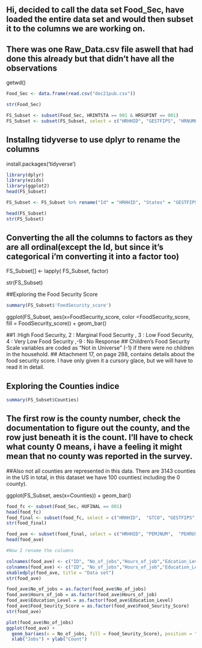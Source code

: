 ## Hi, decided to call the data set Food_Sec, have loaded the entire data set and would then subset it to the columns we are working on.
## There was one Raw_Data.csv file aswell that had done this already but that didn't have all the observations
getwd()

```r
Food_Sec <- data.frame(read.csv("dec21pub.csv"))

str(Food_Sec)

FS_Subset <- subset(Food_Sec, HRINTSTA == 001 & HRSUPINT == 001)
FS_Subset <- subset(FS_Subset, select = c("HRHHID",	"GESTFIPS",	"HRNUMHOU",	"HEFAMINC",	"HESP1",	"PTDTRACE",	"PRCITSHP",	"PEMJNUM",	"PEHRUSL1",	"PEEDUCA", "HRFS12MD"))
```

## Installng tidyverse to use dplyr to rename the columns
install.packages('tidyverse')

```r
library(dplyr)
library(ezids)
library(ggplot2)
head(FS_Subset)
```

```r
FS_Subset <- FS_Subset %>% rename("Id" = "HRHHID", "States" = "GESTFIPS", "Family_Size" = "HRNUMHOU",	"Household_Income" = "HEFAMINC",	"SNAP" = "HESP1",	"Ethnicity" =	"PTDTRACE", "Citizenship_status" = "PRCITSHP",	"Number_of_Jobs" = "PEMJNUM",	"Hours_on_Jobs" = "PEHRUSL1" , "Education_Level" = "PEEDUCA" , "FoodSecurity_score" = "HRFS12MD")
```

```r
head(FS_Subset)
str(FS_Subset)

```



## Converting the all the columns to factors as they are all ordinal(except the Id, but since it's categorical i'm converting it into a factor too)

FS_Subset[] <- lapply( FS_Subset, factor)


str(FS_Subset)


##Exploring the Food Security Score

```r
summary(FS_Subset$'FoodSecurity_score')
```





ggplot(FS_Subset, aes(x=FoodSecurity_score, color =FoodSecurity_score, fill = FoodSecurity_score)) + geom_bar()

  
##1 :High Food Security, 2 : Marginal Food Security , 3 : Low Food Security, 4  : Very Low Food Security ,-9 : No Response
## Children’s Food Security Scale variables are coded as “Not in Universe” (-1) if there were no children in the household. 
## Attachment 17, on page 288, contains details about the food security score. I have only given it a cursory glace, but we will have to read it in detail.

## Exploring the Counties indice

```r
summary(FS_Subset$Counties)
```


## The first row is the county number, check the documentation to figure out the county, and the row just beneath it is the count. I'll have to check what county 0 means, i have a feeling it might mean that no county was reported in the survey.
##Also not all counties are represented in this data. There are 3143 counties in the US in total, in this dataset we have 100 counties( including the 0 county).




ggplot(FS_Subset, aes(x=Counties)) + geom_bar()



```r
food_fc <- subset(Food_Sec, HUFINAL == 001)
head(food_fc)
food_final <- subset(food_fc, select = c("HRHHID",	"GTCO",	"GESTFIPS",	"HRNUMHOU",	"HEFAMINC",	"HESP1",	"PTDTRACE",	"PRCITSHP",	"PEMJNUM",	"PEHRUSL1",	"PEEDUCA", "HRFS12MD"))
str(food_final)
```

```r
food_ave <- subset(food_final, select = c("HRHHID",	"PEMJNUM",	"PEHRUSL1",	"PEEDUCA", "HRFS12MD"))
head(food_ave)

#Now I rename the columns

colnames(food_ave) <- c("ID", "No_of_jobs","Hours_of_job","Edcation_Level","Food_Seurity_Score")
colnames(food_ave) <- c("ID", "No_of_jobs","Hours_of_job","Education_Level","Food_Seurity_Score")
xkabledply(food_ave, title = "Data set")
str(food_ave)
```

```r
food_ave$No_of_jobs = as.factor(food_ave$No_of_jobs)
food_ave$Hours_of_job = as.factor(food_ave$Hours_of_job)
food_ave$Education_Level = as.factor(food_ave$Education_Level)
food_ave$Food_Seurity_Score = as.factor(food_ave$Food_Seurity_Score)
str(food_ave)
```


```r
plot(food_ave$No_of_jobs)
ggplot(food_ave) +
  geom_bar(aes(x = No_of_jobs, fill = Food_Seurity_Score), position = "dodge") +
  xlab("Jobs") + ylab("Count")
```
```r
 
```
